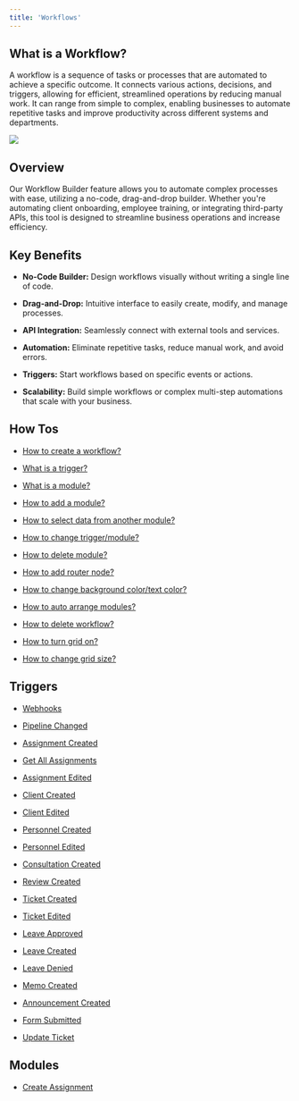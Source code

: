 ```yaml
---
title: 'Workflows'
---
```


## What is a Workflow?

A workflow is a sequence of tasks or processes that are automated to achieve a specific outcome. It connects various actions, decisions, and triggers, allowing for efficient, streamlined operations by reducing manual work. It can range from simple to complex, enabling businesses to automate repetitive tasks and improve productivity across different systems and departments.

![](/images/workflows/workflow001.png)

## Overview

Our Workflow Builder feature allows you to automate complex processes with ease, utilizing a no-code, drag-and-drop builder. Whether you're automating client onboarding, employee training, or integrating third-party APIs, this tool is designed to streamline business operations and increase efficiency.

## Key Benefits

* **No-Code Builder:** Design workflows visually without writing a single line of code.

* **Drag-and-Drop:** Intuitive interface to easily create, modify, and manage processes.

* **API Integration:** Seamlessly connect with external tools and services.

* **Automation:** Eliminate repetitive tasks, reduce manual work, and avoid errors.

* **Triggers:** Start workflows based on specific events or actions.

* **Scalability:** Build simple workflows or complex multi-step automations that scale with your business.

## How Tos

* [How to create a workflow?](/tutorials/how-to-create-workflow)

* [What is a trigger?](/tutorials/what-is-a-trigger)

* [What is a module?](/tutorials/what-is-a-module)

* [How to add a module?](/tutorials/how-to-add-module)

* [How to select data from another module?](/tutorials/how-to-select-data-from-another-module)

* [How to change trigger/module?](/tutorials/how-to-change-trigger-module)

* [How to delete module?](/tutorials/how-to-delete-module)

* [How to add router node?](/tutorials/how-to-add-router-node)

* [How to change background color/text color?](/tutorials/how-to-change-background-text-color)

* [How to auto arrange modules?](/tutorials/how-to-auto-arrange-modules)

* [How to delete workflow?](/tutorials/how-to-delete-workflow)

* [How to turn grid on?](/tutorials/how-to-turn-grid-on)

* [How to change grid size?](/tutorials/how-to-change-grid-size)

## Triggers

* [Webhooks](/workflows/triggers/webhooks "Webhooks")

* [Pipeline Changed](/workflows/triggers/pipeline-changed "Pipeline Changed")

* [Assignment Created](https://help-center.hierarch.io/p/workflows/wft/assignment-created/ "Assignment Created")

* [Get All Assignments](https://help-center.hierarch.io/p/workflows/wft/get-all-assignments/ "Get All Assignments")

* [Assignment Edited](https://help-center.hierarch.io/p/workflows/wft/assignment-edited/ "Assignment Edited")

* [Client Created](https://help-center.hierarch.io/p/workflows/wft/client-created/ "Client Created")

* [Client Edited](https://help-center.hierarch.io/p/workflows/wft/client-edited/ "Client Edited")

* [Personnel Created](https://help-center.hierarch.io/p/workflows/wft/personnel-created/ "Personnel Created")

* [Personnel Edited](https://help-center.hierarch.io/p/workflows/wft/personnel-edited/ "Personnel Edited")

* [Consultation Created](https://help-center.hierarch.io/p/workflows/wft/consultation-created/ "Consultation Created")

* [Review Created](https://help-center.hierarch.io/p/workflows/wft/review-created/ "Review Created")

* [Ticket Created](https://help-center.hierarch.io/p/workflows/wft/ticket-created/ "Ticket Created")

* [Ticket Edited](https://help-center.hierarch.io/p/workflows/wft/ticket-edited/ "Ticket Edited")

* [Leave Approved](https://help-center.hierarch.io/p/workflows/wft/leave-approved/ "Leave Approved")

* [Leave Created](https://help-center.hierarch.io/p/workflows/wft/leave-created/ "Leave Created")

* [Leave Denied](https://help-center.hierarch.io/p/workflows/wft/leave-denied/ "Leave Denied")

* [Memo Created](https://help-center.hierarch.io/p/workflows/wft/memo-created/ "Memo Created")

* [Announcement Created](https://help-center.hierarch.io/p/workflows/wft/announcement-created/ "Announcement Created")

* [Form Submitted](https://help-center.hierarch.io/p/workflows/wft/form-submitted/ "Form Submitted")

* [Update Ticket](https://help-center.hierarch.io/p/workflows/wft/update-ticket/ "Update Ticket")

## Modules

* [Create Assignment](/workflows/modules/create-assignment "Create Assignment")